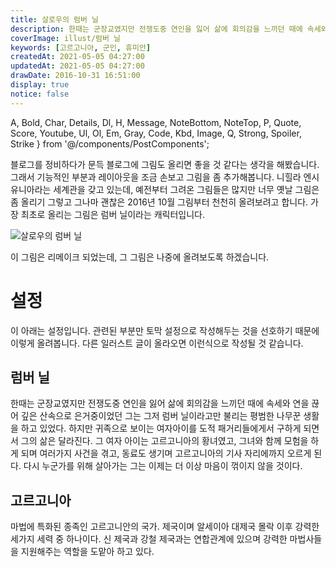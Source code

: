 ```yaml
---
title: 살로우의 럼버 닐
description: 한때는 군장교였지만 전쟁도중 연인을 잃어 삶에 회의감을 느끼던 때에 속세와 연을 끊어 깊은 산속으로 은거중이었던 그는 그저 럼버 닐이라고만 불리는 평범한 나무꾼 생활을 하고 있었다. 하지만 귀족으로 보이는 여자아이를 도적 패거리들에게서 구하게 되면서 그의 삶은 달라진다. 그 여자 아이는 고르고니아의 황녀였고, 그녀와 함께 모험을 하게 되며 여러가지 사건을 겪고, 동료도 생기며 고르고니아의 기사 자리에까지 오르게 된다. 다시 누군가를 위해 살아가는 그는 이제는 더 이상 마음이 꺾이지 않을 것이다.
coverImage: illust/럼버 닐
keywords: [고르고니아, 군인, 휴미안]
createdAt: 2021-05-05 04:27:00
updatedAt: 2021-05-05 04:27:00
drawDate: 2016-10-31 16:51:00
display: true
notice: false
---
```


  A, Bold, Char, Details, Dl, H, Message, NoteBottom, NoteTop, P,
  Quote, Score, Youtube, Ul, Ol, Em, Gray, Code, Kbd, Image,
  Q, Strong, Spoiler, Strike
} from '@/components/PostComponents';

블로그를 정비하다가 문득 블로그에 그림도 올리면 좋을 것 같다는 생각을 해봤습니다. 그래서 기능적인 부분과 레이아웃을 조금 손보고 그림을 좀 추가해봅니다. 니힐라 엔시유니아라는 세계관을 갖고 있는데, 예전부터 그려온 그림들은 많지만 너무 옛날 그림은 좀 올리기 그렇고 그나마 괜찮은 2016년 10월 그림부터 천천히 올려보려고 합니다. 가장 최초로 올리는 그림은 럼버 닐이라는 캐릭터입니다.

![살로우의 럼버 닐](https://i.postimg.cc/kqQ9kLTZ/2016-10-31-16-51.png)

이 그림은 리메이크 되었는데, 그 그림은 나중에 올려보도록 하겠습니다.

# 설정
이 아래는 설정입니다. 관련된 부분만 토막 설정으로 작성해두는 것을 선호하기 때문에 이렇게 올려봅니다. 다른 일러스트 글이 올라오면 이런식으로 작성될 것 같습니다.

## 럼버 닐
한때는 군장교였지만 전쟁도중 연인을 잃어 삶에 회의감을 느끼던 때에 속세와 연을 끊어 깊은 산속으로 은거중이었던 그는 그저 럼버 닐이라고만 불리는 평범한 나무꾼 생활을 하고 있었다. 하지만 귀족으로 보이는 여자아이를 도적 패거리들에게서 구하게 되면서 그의 삶은 달라진다. 그 여자 아이는 고르고니아의 황녀였고, 그녀와 함께 모험을 하게 되며 여러가지 사건을 겪고, 동료도 생기며 고르고니아의 기사 자리에까지 오르게 된다. 다시 누군가를 위해 살아가는 그는 이제는 더 이상 마음이 꺾이지 않을 것이다.

## 고르고니아
마법에 특화된 종족인 고르고니안의 국가. 제국이며 알세이아 대제국 몰락 이후 강력한 세가지 세력 중 하나이다. 신 제국과 강철 제국과는 연합관계에 있으며 강력한 마법사들을 지원해주는 역할을 도맡아 하고 있다.